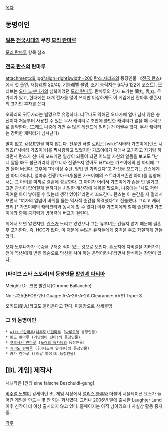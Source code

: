 [[목차]]
== 동명이인 ==
=== [[일본]] [[전국시대]]의 무장 [[모리 란마루]] ===
[[모리 란마루]] 항목 참조.

=== [[전국 란스]]의 란마루 ===
attachment:d9.jpg?align=right&width=200 
[[란스 시리즈]]의 등장인물 《[[전국 란스]]》에서 첫 출연. 재능레벨 30/40, 기능레벨 불명, 초기 능력치는 6476 122에 코스트1.
모티브는 [[오다 노부나가]]의 심복이었던 [[모리 란마루]]. 란마루의 한자 표기는 蘭丸, 乱丸, 두 가지가 있고, 현대에는 대개 전자를 많이 쓰지만 이상하게도 이 게임에선 란마루 생존시의 표기인 후자를 쓴다. 

오와리의 귀무자라는 별명으로 유명하다. 너무나도 약해진 오다가에 얼마 남지 않은 충신이자 처음부터 사용할 수 있는 무사 캐릭터로 초반에 쓸만한 캐릭터가 없을 때 주력으로 활약한다. (그래도 나중에 가면 수 많은 레전드에 밀리는건 어쩔수 없다. 무사 캐릭터는 강력한 캐릭터가 넘쳐난다)

말이 없고 감정표현을 하지 않는다. 전우인 극렬 [[로리콘]] [wiki:"시바타 가츠이에(란스 시리즈)"시바타 가츠이에]를 짝사랑하고 있었지만 가츠이에가 저래서 포기하고 자기랑 하라면서 란스가 신나게 꼬드기던 일상이 되풀이 되던 어느날 자신의 알몸을 보고도 "난 네 알몸 봐도 불끈거리지 않으니까 신경쓰지 않아도 돼!"라는 가츠이에의 한 마디에 그만 울어 버린다. 
그후에 "더 이상 수단, 방법 안 가리겠다"고 자신을 꼬드기는 란스에게 한 마디 하더니, 얼마후 전쟁고아소녀(물론 가츠이에의 스트라이크존인 아이)를 입양해서는 그 아이를 미끼로 결혼에 성공한다. 그 아이가 어려서 가츠이에가 손을 안 댈거고, 크면 관심이 없어질게 뻔하다는 치밀한 계산하에 계획을 짰으며, 나중에는 "나도 저런 귀여운 아이 낳아줄 수 있는데 생각 있어?"라면서 꼬드긴다. 란스는 이 순간을 저 멀리서 보면서 "여자의 일념이 바위를 뚫는 역사적 순간을 목격했다"고 진술했다. 그리고 캐러크리.[* 가츠이에의 캐러크리와 동시에 할 수 없다] 이후 가츠이에와 함께 출진하면 가츠이에와 함께 공격력과 방어력에 버프가 걸린다.

위에서 보면 알겠지만. [[란스]]가 노리고 있었으나 그는 유부녀는 건들지 않기 때문에 결혼 후 포기한다. 즉, HCG가 없다. 이 때문에 수많은 유저들에게 충격을 주고 좌절하게 만들었다.

오다 노부나가가 목숨을 구해준 적이 있는 것으로 보인다. 혼노지에 자비엘을 치러가기전에 '당신에게 받은 목숨으로 당신을 쳐야 하는 운명이라니'라면서 탄식하는 장면이 있다.

=== [파이브 스타 스토리]의 등장인물 [[발란셰 파티마]] ===
Meight: Dr. 크롬 발란셰(Chrome Ballanche)

No.: #25(BFOS-25)
Guage: A-A-2A-A-2A
Clearance: VVS1
Type: S

오키드(蘭丸)라고도 불리운다고 한다. 미등장으로 상세불명

=== 그 외 동명이인 ===
 * [[wiki:"란마루(나루토)"란마루]] ([[나루토]]의 등장인물)
 * [[린도 란마루]] ([[가난뱅이 신이!]]의 등장인물)
 * [[쿠로사키 란마루]] ([[노래의 왕자님]]의 등장인물)
 * [[키리노 란마루]] ([이나즈마 일레븐]의 등장인물)
 * 카가 란마루 ([리갈 하이]의 등장인물)

== [BL 게임] 제작사 ==
처녀작은 [원죄 eine falsche Beschuldi-gung].

[[비주얼 노벨]]이 강세이던 BL 게임 시장에서 [[앨리스 블루]]와 더불어 시뮬레이션 요소가 들어간 게임을 만드는 몇 안 되는 회사였다.
그러나 2006년 말에 출시한 [[Laughter Land]] 이후 신작이 더 이상 출시되지 않고 있다. 홈페이지는 아직 남아있으나 사실상 활동 중지중.

[[각주]]
